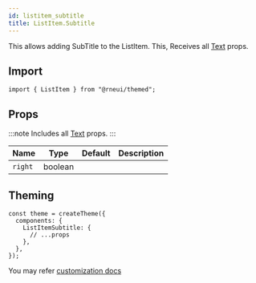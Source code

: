 ```yaml
---
id: listitem_subtitle
title: ListItem.Subtitle
---
```



<IconsStyle />

This allows adding SubTitle to the ListItem.
This, Receives all [Text](text#props) props.

## Import

```tsx
import { ListItem } from "@rneui/themed";
```

## Props

:::note
Includes all [Text](https://reactnative.dev/docs/text#props) props.
:::

<div class='table-responsive'>

| Name    | Type    | Default | Description |
| ------- | ------- | ------- | ----------- |
| `right` | boolean |         |             |

</div>

## Theming

```tsx
const theme = createTheme({
  components: {
    ListItemSubtitle: {
      // ...props
    },
  },
});
```

You may refer [customization docs](../customization)
